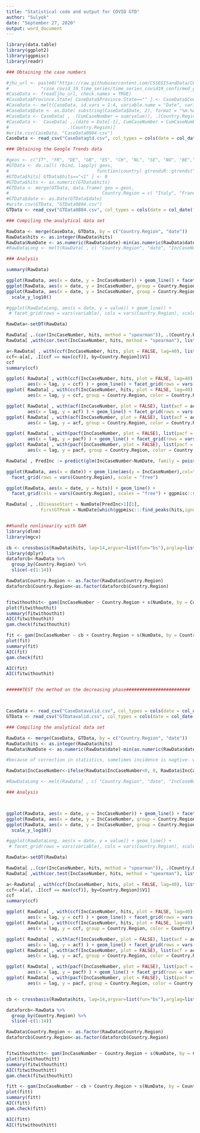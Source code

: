 ```yaml
---
title: "Statistical code and output for COVID GTD"
author: "Sulyok"
date: "September 27, 2020"
output: word_document
---
```


```r
library(data.table)
library(ggplot2)
library(ggpmisc)
library(readr)

### Obtaining the case numbers

#jhu_url <- paste0("https://raw.githubusercontent.com/CSSEGISandData/COVID-19/master/csse_covid_19_data/",
#            "csse_covid_19_time_series/time_series_covid19_confirmed_global.csv")
#CaseData <- fread(jhu_url, check.names = TRUE)
#CaseData$Province.State[ CaseData$Province.State=="" ] <- CaseData$Country.Region[ CaseData$Province.State=="" ]
#CaseData <- melt(CaseData, id.vars = 1:4, variable.name = "Date", variable.factor = FALSE)
#CaseData$Date <- as.Date( substring(CaseData$Date, 2), format = "%m.%d.%y" )
#CaseData <- CaseData[ , .(CumCaseNumber = sum(value)), .(Country.Region, Date)][order(Country.Region, Date)]
#CaseData <-  CaseData[ ,.(date = Date[-1], CumCaseNumber = CumCaseNumber[-1], IncCaseNumber = diff(CumCaseNumber)),
#                      .(Country.Region)]
#write.csv(CaseData, "CaseData0804.csv")
CaseData <- read_csv("CaseDatagtd.csv", col_types = cols(date = col_date(format = "%Y-%m-%d")))

### Obtaining the Google Trends data

#geos <- c("IT", "FR", "DE", "GB", "ES", "CH", "NL", "SE", "NO", "BE","IR", "HU")
#GTData <- do.call( rbind, lapply( geos,
#                                 function(country) gtrendsR::gtrends("coronavirus", geo = country, time = "today 3-m", gprop = "web", onlyInterest = TRUE)$interest_over_time ) )
#GTData$hits[ GTData$hits=="<1" ] <- 0
#GTData$hits <- as.numeric(GTData$hits)
#GTData <- merge(GTData, data.frame( geo = geos,
#                                   Country.Region = c( "Italy", "France", "Germany", #"United Kingdom", "Spain", "Switzerland", "Netherlands", "Sweden", "Norway", #"Belgium", "Ireland", "Hungary" ) ) )
#GTData$date <- as.Date(GTData$date)
#write.csv(GTData, "GTData0804.csv")
GTData <- read_csv("GTData0804.csv", col_types = cols(date = col_date(format = "%Y-%m-%d")))

### Compiling the analytical data set

RawData <- merge(CaseData, GTData, by = c("Country.Region", "date"))
RawData$hits <- as.integer(RawData$hits)
RawData$NumDate <- as.numeric(RawData$date)-min(as.numeric(RawData$date))
#RawDataLong <- melt(RawData[ , c( "Country.Region", "date", "IncCaseNumber", "hits" )], id.vars = 1:2)

### Analysis

summary(RawData)

ggplot(RawData, aes(x = date, y = IncCaseNumber)) + geom_line() + facet_grid(rows = vars(Country.Region))
ggplot(RawData, aes(x = date, y = IncCaseNumber, group = Country.Region, color = Country.Region)) + geom_line()
ggplot(RawData, aes(x = date, y = IncCaseNumber, group = Country.Region, color = Country.Region)) + geom_line() +
  scale_y_log10()

#ggplot(RawDataLong, aes(x = date, y = value)) + geom_line() +
 # facet_grid(rows = vars(variable), cols = vars(Country.Region), scales = "free")

RawData<-setDT(RawData)

RawData[ ,.(cor(IncCaseNumber, hits, method = "spearman")), .(Country.Region)]
RawData[ ,with(cor.test(IncCaseNumber, hits, method = "spearman"), list(estimate,p.value)), .(Country.Region)]

a<-RawData[ , with(ccf(IncCaseNumber, hits, plot = FALSE, lag=40), list(ccf = acf[,1,1], lag = lag[,1,1])), .(Country.Region)]
ccf<-a[a[, .I[ccf == max(ccf)], by=Country.Region]$V1]
ccf
summary(ccf)

ggplot( RawData[ , with(ccf(IncCaseNumber, hits, plot = FALSE, lag=40), list(ccf = acf[,1,1], lag = lag[,1,1])), .(Country.Region)],
        aes(x = lag, y = ccf) ) + geom_line() + facet_grid(rows = vars(Country.Region))
ggplot( RawData[ , with(ccf(IncCaseNumber, hits, plot = FALSE, lag=40), list(ccf = acf[,1,1], lag = lag[,1,1])), .(Country.Region)],
        aes(x = lag, y = ccf, group = Country.Region, color = Country.Region) ) + geom_line()

ggplot( RawData[ , with(acf(IncCaseNumber, plot = FALSE), list(acf = acf[,1,1], lag = lag[,1,1])), .(Country.Region)],
        aes(x = lag, y = acf) ) + geom_line() + facet_grid(rows = vars(Country.Region))
ggplot( RawData[ , with(acf(IncCaseNumber, plot = FALSE), list(acf = acf[,1,1], lag = lag[,1,1])), .(Country.Region)],
        aes(x = lag, y = acf, group = Country.Region, color = Country.Region) ) + geom_line()

ggplot( RawData[ , with(pacf(IncCaseNumber, plot = FALSE), list(pacf = acf[,1,1], lag = lag[,1,1])), .(Country.Region)],
        aes(x = lag, y = pacf) ) + geom_line() + facet_grid(rows = vars(Country.Region))
ggplot( RawData[ , with(pacf(IncCaseNumber, plot = FALSE), list(pacf = acf[,1,1], lag = lag[,1,1])), .(Country.Region)],
        aes(x = lag, y = pacf, group = Country.Region, color = Country.Region) ) + geom_line()

RawData[ , PredInc := predict(glm(IncCaseNumber~NumDate, family = poisson(link = "log")), type = "response"), .(Country.Region)]

ggplot(RawData, aes(x = date)) + geom_line(aes(y = IncCaseNumber),col="blue") + geom_line(aes(y = PredInc),col="red") +
  facet_grid(rows = vars(Country.Region), scale = "free")

ggplot(RawData, aes(x = date, y = hits)) + geom_line() +
  facet_grid(cols = vars(Country.Region), scales = "free") + ggpmisc::stat_peaks(col = "red",ignore_threshold = 0.1)

RawData[ , .(DiseaseStart = NumDate[PredInc>1][1],
             FirstGTPeak = NumDate[which(ggpmisc:::find_peaks(hits,ignore_threshold = 0.1, span = 5))[1]]), .(Country.Region)]


##handle nonlinearity with GAM
library(dlnm)
library(mgcv)

cb <- crossbasis(RawData$hits, lag=14,argvar=list(fun="bs"),arglag=list(df=5), group=RawData$Country.Region)
library(dplyr)
dataforcb<-RawData %>%
  group_by(Country.Region) %>%
  slice(-c(1:14))

RawData$Country.Region <- as.factor(RawData$Country.Region)
dataforcb$Country.Region<-as.factor(dataforcb$Country.Region)


fitwithouthit<- gam(IncCaseNumber ~ Country.Region + s(NumDate, by = Country.Region), data = dataforcb, family="tw") #to estimate p-for tweedie
plot(fitwithouthit)
summary(fitwithouthit)
AIC(fitwithouthit)
gam.check(fitwithouthit)

fit <- gam(IncCaseNumber ~ cb + Country.Region + s(NumDate, by = Country.Region), data = RawData, family=Tweedie(p=1.515))
plot(fit)
summary(fit)
AIC(fit)
gam.check(fit)

AIC(fit)
AIC(fitwithouthit)


######TEST the method on the decreasing phase########################



CaseData <- read_csv("CaseDatavalid.csv", col_types = cols(date = col_date(format = "%Y-%m-%d")))
GTData <- read_csv("GTDatavalid.csv", col_types = cols(date = col_date(format = "%Y-%m-%d")))

### Compiling the analytical data set

RawData <- merge(CaseData, GTData, by = c("Country.Region", "date"))
RawData$hits <- as.integer(RawData$hits)
RawData$NumDate <- as.numeric(RawData$date)-min(as.numeric(RawData$date))

#because of correction in statistics, sometimes incidence is nagtive- we turn this into 0-s

RawData$IncCaseNumber<-ifelse(RawData$IncCaseNumber<0, 0, RawData$IncCaseNumber)

#RawDataLong <- melt(RawData[ , c( "Country.Region", "date", "IncCaseNumber", "hits" )], id.vars = 1:2)

### Analysis



ggplot(RawData, aes(x = date, y = IncCaseNumber)) + geom_line() + facet_grid(rows = vars(Country.Region))
ggplot(RawData, aes(x = date, y = IncCaseNumber, group = Country.Region, color = Country.Region)) + geom_line()
ggplot(RawData, aes(x = date, y = IncCaseNumber, group = Country.Region, color = Country.Region)) + geom_line() +
  scale_y_log10()

#ggplot(RawDataLong, aes(x = date, y = value)) + geom_line() +
 # facet_grid(rows = vars(variable), cols = vars(Country.Region), scales = "free")

RawData<-setDT(RawData)

RawData[ ,.(cor(IncCaseNumber, hits, method = "spearman")), .(Country.Region)]
RawData[ ,with(cor.test(IncCaseNumber, hits, method = "spearman"), list(estimate,p.value)), .(Country.Region)]

a<-RawData[ , with(ccf(IncCaseNumber, hits, plot = FALSE, lag=40), list(ccf = acf[,1,1], lag = lag[,1,1])), .(Country.Region)]
ccf<-a[a[, .I[ccf == max(ccf)], by=Country.Region]$V1]
ccf
summary(ccf)

ggplot( RawData[ , with(ccf(IncCaseNumber, hits, plot = FALSE, lag=40), list(ccf = acf[,1,1], lag = lag[,1,1])), .(Country.Region)],
        aes(x = lag, y = ccf) ) + geom_line() + facet_grid(rows = vars(Country.Region))
ggplot( RawData[ , with(ccf(IncCaseNumber, hits, plot = FALSE, lag=40), list(ccf = acf[,1,1], lag = lag[,1,1])), .(Country.Region)],
        aes(x = lag, y = ccf, group = Country.Region, color = Country.Region) ) + geom_line()

ggplot( RawData[ , with(acf(IncCaseNumber, plot = FALSE), list(acf = acf[,1,1], lag = lag[,1,1])), .(Country.Region)],
        aes(x = lag, y = acf) ) + geom_line() + facet_grid(rows = vars(Country.Region))
ggplot( RawData[ , with(acf(IncCaseNumber, plot = FALSE), list(acf = acf[,1,1], lag = lag[,1,1])), .(Country.Region)],
        aes(x = lag, y = acf, group = Country.Region, color = Country.Region) ) + geom_line()

ggplot( RawData[ , with(pacf(IncCaseNumber, plot = FALSE), list(pacf = acf[,1,1], lag = lag[,1,1])), .(Country.Region)],
        aes(x = lag, y = pacf) ) + geom_line() + facet_grid(rows = vars(Country.Region))
ggplot( RawData[ , with(pacf(IncCaseNumber, plot = FALSE), list(pacf = acf[,1,1], lag = lag[,1,1])), .(Country.Region)],
        aes(x = lag, y = pacf, group = Country.Region, color = Country.Region) ) + geom_line()


cb <- crossbasis(RawData$hits, lag=14,argvar=list(fun="bs"),arglag=list(df=5), group=RawData$Country.Region)

dataforcb<-RawData %>%
  group_by(Country.Region) %>%
  slice(-c(1:14))

RawData$Country.Region <- as.factor(RawData$Country.Region)
dataforcb$Country.Region<-as.factor(dataforcb$Country.Region)


fitwithouthitt<- gam(IncCaseNumber ~ Country.Region + s(NumDate, by = Country.Region), data = dataforcb, family="tw") #to estimate p-for tweedie
plot(fitwithouthitt)
summary(fitwithouthitt)
AIC(fitwithouthitt)
gam.check(fitwithouthitt)

fitt <- gam(IncCaseNumber ~ cb + Country.Region + s(NumDate, by = Country.Region), data = RawData, family=Tweedie(p=1.618))
plot(fitt)
summary(fitt)
AIC(fitt)
gam.check(fitt)

AIC(fitt)
AIC(fitwithouthitt)

```
